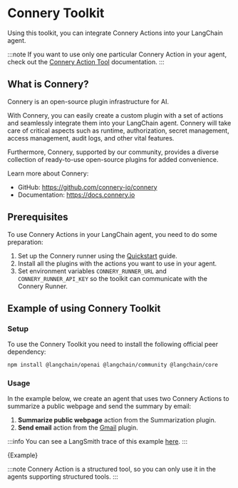 
# Connery Toolkit

Using this toolkit, you can integrate Connery Actions into your LangChain agent.

:::note
If you want to use only one particular Connery Action in your agent,
check out the [Connery Action Tool](/docs/integrations/tools/connery) documentation.
:::

## What is Connery?

Connery is an open-source plugin infrastructure for AI.

With Connery, you can easily create a custom plugin with a set of actions and seamlessly integrate them into your LangChain agent.
Connery will take care of critical aspects such as runtime, authorization, secret management, access management, audit logs, and other vital features.

Furthermore, Connery, supported by our community, provides a diverse collection of ready-to-use open-source plugins for added convenience.

Learn more about Connery:

- GitHub: https://github.com/connery-io/connery
- Documentation: https://docs.connery.io

## Prerequisites

To use Connery Actions in your LangChain agent, you need to do some preparation:

1. Set up the Connery runner using the [Quickstart](https://docs.connery.io/docs/runner/quick-start/) guide.
2. Install all the plugins with the actions you want to use in your agent.
3. Set environment variables `CONNERY_RUNNER_URL` and `CONNERY_RUNNER_API_KEY` so the toolkit can communicate with the Connery Runner.

## Example of using Connery Toolkit

### Setup

To use the Connery Toolkit you need to install the following official peer dependency:

```bash npm2yarn
npm install @langchain/openai @langchain/community @langchain/core
```

<IntegrationInstallTooltip></IntegrationInstallTooltip>

### Usage

In the example below, we create an agent that uses two Connery Actions to summarize a public webpage and send the summary by email:

1. **Summarize public webpage** action from the Summarization plugin.
2. **Send email** action from the [Gmail](https://github.com/connery-io/gmail) plugin.

:::info
You can see a LangSmith trace of this example [here](https://smith.langchain.com/public/5485cb37-b73d-458f-8162-43639f2b49e1/r).
:::

<CodeBlock language="typescript">{Example}</CodeBlock>

:::note
Connery Action is a structured tool, so you can only use it in the agents supporting structured tools.
:::

